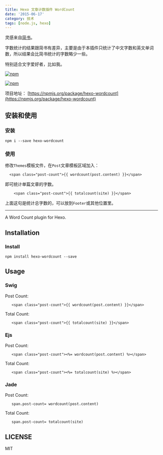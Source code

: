 ```yaml
---
title: Hexo 文章计数插件 WordCount
date: '2015-06-17'
category: 技术
tags: [node.js, hexo]
---
```


灵感来自[简书](http://www.jianshu.com/users/6c72e78080ff)。

字数统计的结果跟简书有差异，主要是由于本插件只统计了中文字数和英文单词数，所以结果会比简书统计的字数略少一些。

特别适合文字爱好者，比如我。

[![npm](https://img.shields.io/npm/dm/hexo-wordcount.svg)](https://npmjs.org/package/hexo-wordcount)

[![npm](https://img.shields.io/npm/dt/hexo-wordcount.svg)](https://npmjs.org/package/hexo-wordcount)

项目地址： [https://npmjs.org/package/hexo-wordcount](https://npmjs.org/package/hexo-wordcount)

## 安装和使用

### 安装

```
npm i --save hexo-wordcount
```

### 使用

修改`Themes`模板文件，在`Post`文章模板区域加入：

```
  <span class="post-count">{{ wordcount(post.content) }}</span>
```

即可统计单篇文章的字数。

```
	<span class="post-count">{{ totalcount(site) }}</span>
```

上面这句是统计总字数的，可以放到`Footer`或其他位置里。

---

A Word Count plugin for Hexo.

## Installation

### Install

```
npm install hexo-wordcount --save
```

## Usage

### Swig

Post Count:

```swig
   <span class="post-count">{{ wordcount(post.content) }}</span>
```

Total Count:

```swig
   <span class="post-count">{{ totalcount(site) }}</span>
```

### Ejs

Post Count:

```ejs
   <span class="post-count"><%= wordcount(post.content) %></span>
```

Total Count:

```ejs
   <span class="post-count"><%= totalcount(site) %></span>
```

### Jade

Post Count:

```jade
   span.post-count= wordcount(post.content)
```

Total Count:

```swig
   span.post-count= totalcount(site)
```

## LICENSE

MIT
